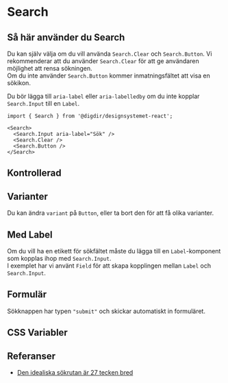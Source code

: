 
<Meta of={SearchStories} />

# Search

<Primary />
<Controls />

## Så här använder du Search

Du kan själv välja om du vill använda `Search.Clear` och `Search.Button`. Vi rekommenderar att du använder `Search.Clear` för att ge användaren möjlighet att rensa sökningen.  
Om du inte använder `Search.Button` kommer inmatningsfältet att visa en sökikon.

Du bör lägga till `aria-label` eller `aria-labelledby` om du inte kopplar `Search.Input` till en `Label`.

```tsx
import { Search } from '@digdir/designsystemet-react';

<Search>
  <Search.Input aria-label="Sök" />
  <Search.Clear />
  <Search.Button />
</Search>
```

## Kontrollerad

<Canvas of={SearchStories.Controlled} />

## Varianter

Du kan ändra `variant` på `Button`, eller ta bort den för att få olika varianter.

<Canvas of={SearchStories.Variants} />

## Med Label

Om du vill ha en etikett för sökfältet måste du lägga till en `Label`-komponent som kopplas ihop med `Search.Input`.  
I exemplet har vi använt `Field` för att skapa kopplingen mellan `Label` och `Search.Input`.

<Canvas of={SearchStories.WithLabel} />

## Formulär

Sökknappen har typen `"submit"` och skickar automatiskt in formuläret.

<Canvas of={SearchStories.Form} />

## CSS Variabler

<CssVariables css={css} />

## Referanser

- [Den idealiska sökrutan är 27 tecken bred](https://www.smashingmagazine.com/2009/09/10-useful-usability-findings-and-guidelines/#6-the-ideal-search-box-is-27-characters-wide)
